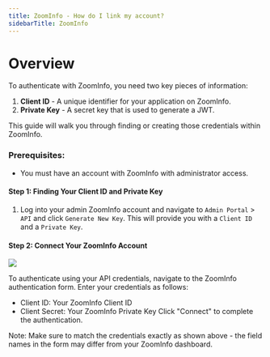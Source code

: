 ```yaml
---
title: ZoomInfo - How do I link my account?
sidebarTitle: ZoomInfo
---
```



# Overview
To authenticate with ZoomInfo, you need two key pieces of information:
1. **Client ID** - A unique identifier for your application on ZoomInfo.
2. **Private Key** - A secret key that is used to generate a JWT.

This guide will walk you through finding or creating those credentials within ZoomInfo.

### Prerequisites:

- You must have an account with ZoomInfo with administrator access.

#### Step 1: Finding Your Client ID and Private Key
1. Log into your admin ZoomInfo account and navigate to `Admin Portal` > `API` and click `Generate New Key`.
    This will provide you with a `Client ID` and a `Private Key`.

#### Step 2: Connect Your ZoomInfo Account

<img src="/integrations/all/zoominfo/nango_connect_ui.png" />

To authenticate using your API credentials, navigate to the ZoomInfo authentication form.
Enter your credentials as follows:
- Client ID: Your ZoomInfo Client ID
- Client Secret: Your ZoomInfo Private Key
Click "Connect" to complete the authentication.

Note: Make sure to match the credentials exactly as shown above - the field names in the form may differ from your ZoomInfo dashboard.
